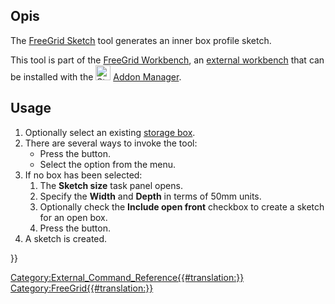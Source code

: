 <languages/>

{{Docnav/pl
|[[FreeGrid_StorageGrid/pl|StorageGrid]]
|
|[[FreeGrid_Workbench/pl|środowisko pracy FreeGrid]]
|IconL=FreeGrid_StorageGrid.svg
|IconR=
|IconC=FreeGridWorkbench.svg
}}

{{GuiCommand/pl
|Name=FreeGrid Sketch
|Name/pl: FreeGrid: Szkic
|MenuLocation=FreeeGrid → Szkic
|Workbenches=[[FreeGrid_Workbench/pl|FreeGrid]]
|Version=
|SeeAlso=
}}

<span id="Description"></span>
==Opis==

<div lang="en" dir="ltr" class="mw-content-ltr">
The [[FreeGrid_Sketch|FreeGrid Sketch]] tool generates an inner box profile sketch.
</div>

<div lang="en" dir="ltr" class="mw-content-ltr">
This tool is part of the [[FreeGrid_Workbench|FreeGrid Workbench]], an [[External_workbenches|external workbench]] that can be installed with the [[Image:Std_AddonMgr.svg|24px]] [[Std_AddonMgr|Addon Manager]].
</div>

<div lang="en" dir="ltr" class="mw-content-ltr">
==Usage==
</div>

<div lang="en" dir="ltr" class="mw-content-ltr">
# Optionally select an existing [[FreeGrid_StorageBox|storage box]].
# There are several ways to invoke the tool:
#* Press the {{Button|[[Image:FreeGrid_Sketch.svg|16px]] [[FreeGrid_Sketch|Sketch]]}} button.
#* Select the {{MenuCommand|FreeGrid → [[Image:FreeGrid_Sketch.svg|16px]] Sketch}} option from the menu.
# If no box has been selected:
## The '''Sketch size''' task panel opens.
## Specify the '''Width''' and '''Depth''' in terms of 50mm units.
## Optionally check the '''Include open front''' checkbox to create a sketch for an open box.
## Press the {{Button|OK}} button.
# A sketch is created.
</div>


<div lang="en" dir="ltr" class="mw-content-ltr">
{{Docnav
|[[FreeGrid_StorageGrid|StorageGrid]]
|
|[[FreeGrid_Workbench|FreeGrid]]
|IconL=FreeGrid_StorageGrid.svg
|IconR=
|IconC=FreeGridWorkbench.svg
}}
</div>

[[Category:External_Command_Reference{{#translation:}}]]
[[Category:FreeGrid{{#translation:}}]]
{{Userdocnavi{{#translation:}}}}